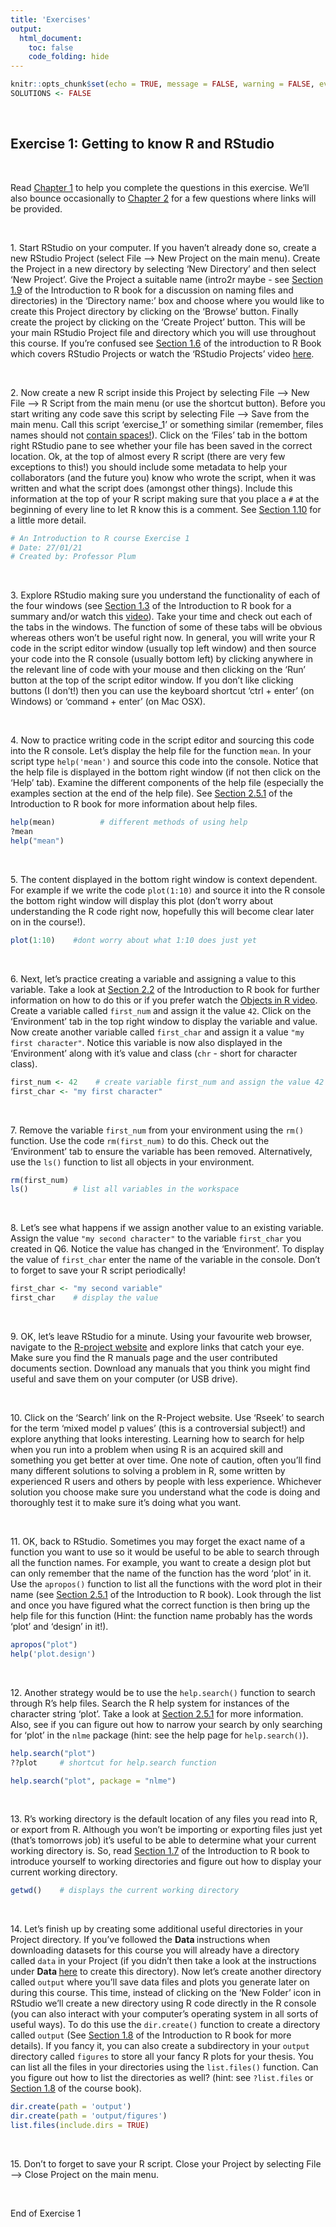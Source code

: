 ```yaml
---
title: 'Exercises'
output: 
  html_document:
    toc: false
    code_folding: hide
---
```


```r
knitr::opts_chunk$set(echo = TRUE, message = FALSE, warning = FALSE, eval = FALSE, cache = FALSE)
SOLUTIONS <- FALSE
```

\  

## Exercise 1: Getting to know R and RStudio

\  

Read [Chapter 1](https://intro2r.com/chap1.html) to help you complete the questions in this exercise. We'll also bounce occasionally to [Chapter 2](https://intro2r.com/basics_r.html) for a few questions where links will be provided.

\  

1\. Start RStudio on your computer. If you haven't already done so, create a new RStudio Project (select File --> New Project on the main menu). Create the Project in a new directory by selecting 'New Directory' and then select 'New Project'. Give the Project a suitable name (intro2r maybe - see [Section 1.9](https://intro2r.com/file_names.html) of the Introduction to R book for a discussion on naming files and directories) in the 'Directory name:' box and choose where you would like to create this Project directory by clicking on the 'Browse' button. Finally create the project by clicking on the 'Create Project' button. This will be your main RStudio Project file and directory which you will use throughout this course. If you're confused see [Section 1.6](https://intro2r.com/rsprojs.html) of the introduction to R Book which covers RStudio Projects or watch the 'RStudio Projects' video [here](https://alexd106.github.io/BI5009/howto.html).

\  

2\. Now create a new R script inside this Project by selecting File --> New File --> R Script from the main menu (or use the shortcut button). Before you start writing any code save this script by selecting File --> Save from the main menu. Call this script 'exercise_1' or something similar (remember, files names should not [contain spaces!](https://intro2r.com/file_names.html)). Click on the 'Files' tab in the bottom right RStudio pane to see whether your file has been saved in the correct location. Ok, at the top of almost every R script (there are very few exceptions to this!) you should include some metadata to help your collaborators (and the future you) know who wrote the script, when it was written and what the script does (amongst other things). Include this information at the top of your R script making sure that you place a `#` at the beginning of every line to let R know this is a comment. See [Section 1.10](https://intro2r.com/proj-doc.html) for a little more detail.  

```r
# An Introduction to R course Exercise 1
# Date: 27/01/21
# Created by: Professor Plum
```

\  

3\. Explore RStudio making sure you understand the functionality of each of the four windows (see [Section 1.3](https://intro2r.com/rstudio-orient.html#rstudio_orient) of the Introduction to R book for a summary and/or watch this [video](https://alexd106.github.io/PGR-R/howto.html#rstudio-vid)). Take your time and check out each of the tabs in the windows. The function of some of these tabs will be obvious whereas others won't be useful right now. In general, you will write your R code in the script editor window (usually top left window) and then source your code into the R console (usually bottom left) by clicking anywhere in the relevant line of code with your mouse and then clicking on the 'Run' button at the top of the script editor window. If you don't like clicking buttons (I don't!) then you can use the keyboard shortcut 'ctrl + enter' (on Windows) or 'command + enter' (on Mac OSX).

\  

4\. Now to practice writing code in the script editor and sourcing this code into the R console. Let's display the help file for the function `mean`. In your script type `help('mean')` and source this code into the console. Notice that the help file is displayed in the bottom right window (if not then click on the 'Help' tab). Examine the different components of the help file (especially the examples section at the end of the help file). See [Section 2.5.1](https://intro2r.com/help.html#r-help) of the Introduction to R book for more information about help files.

```r
help(mean)          # different methods of using help
?mean
help("mean")
```

\  

5\. The content displayed in the bottom right window is context dependent. For example if we write the code `plot(1:10)` and source it into the R console the bottom right window will display this plot (don't worry about understanding the R code right now, hopefully this will become clear later on in the course!). 

```r
plot(1:10)    #dont worry about what 1:10 does just yet
```

\  

6\. Next, let's practice creating a variable and assigning a value to this variable. Take a look at [Section 2.2](https://intro2r.com/objects-in-r.html) of the Introduction to R book for further information on how to do this or if you prefer watch the [Objects in R video](https://alexd106.github.io/PGR-R/howto.html#objs-vid). Create a variable called `first_num` and assign it the value `42`. Click on the 'Environment' tab in the top right window to display the variable and value. Now create another variable called `first_char` and assign it a value `"my first character"`. Notice this variable is now also displayed in the 'Environment' along with it's value and class (`chr` - short for character class).

```r
first_num <- 42    # create variable first_num and assign the value 42
first_char <- "my first character"
```

\  

7\. Remove the variable `first_num` from your environment using the `rm()` function. Use the code `rm(first_num)` to do this. Check out the 'Environment' tab to ensure the variable has been removed. Alternatively, use the `ls()` function to list all objects in your environment. 

```r
rm(first_num)
ls()          # list all variables in the workspace 
```

\  

8\. Let's see what happens if we assign another value to an existing variable. Assign the value `"my second character"` to the variable `first_char` you created in Q6. Notice the value has changed in the 'Environment'. To display the value of `first_char` enter the name of the variable in the console. Don't to forget to save your R script periodically! 

```r
first_char <- "my second variable"
first_char    # display the value 
```

\  

9\. OK, let's leave RStudio for a minute. Using your favourite web browser, navigate to the [R-project website](http://www.r-project.org) and explore links that catch your eye. Make sure you find the R manuals page and the user contributed documents section. Download any manuals that you think you might find useful and save them on your computer (or USB drive).

\  

10\. Click on the 'Search' link on the R-Project website. Use 'Rseek' to search for the term 'mixed model p values' (this is a controversial subject!) and explore anything that looks interesting. Learning how to search for help when you run into a problem when using R is an acquired skill and something you get better at over time. One note of caution, often you'll find many different solutions to solving a problem in R, some written by experienced R users and others by people with less experience. Whichever solution you choose make sure you understand what the code is doing and thoroughly test it to make sure it's doing what you want.

\  

11\.	OK, back to RStudio. Sometimes you may forget the exact name of a function you want to use so it would be useful to be able to search through all the function names. For example, you want to create a design plot but can only remember that the name of the function has the word 'plot' in it. Use the `apropos()` function to list all the functions with the word plot in their name (see [Section 2.5.1](https://intro2r.com/help.html#help) of the Introduction to R book). Look through the list and once you have figured what the correct function is then bring up the help file for this function (Hint: the function name probably has the words 'plot' and 'design' in it!). 

```r
apropos("plot")
help('plot.design')
```

\  

12\. Another strategy would be to use the `help.search()` function to search through R's help files. Search the R help system for instances of the character string ‘plot’. Take a look at [Section 2.5.1](https://intro2r.com/help.html#r-help) for more information. Also, see if you can figure out how to narrow your search by only searching for ‘plot’ in the `nlme` package (hint: see the help page for `help.search()`).

```r
help.search("plot")
??plot     # shortcut for help.search function

help.search("plot", package = "nlme")
```

\  

13\.	R's working directory is the default location of any files you read into R, or export from R. Although you won't be importing or exporting files just yet (that's tomorrows job) it's useful to be able to determine what your current working directory is. So, read [Section 1.7](https://intro2r.com/work-d.html) of the Introduction to R book to introduce yourself to working directories and figure out how to display your current working directory.

```r
getwd()    # displays the current working directory 
```

\  

14\.	Let's finish up by creating some additional useful directories in your Project directory. If you've followed the **Data <i class="fa fa-download" aria-hidden="true"></i>** instructions when downloading datasets for this course you will already have a directory called `data` in your Project (if you didn't then take a look at the instructions under **Data <i class="fa fa-download" aria-hidden="true"></i>** [here](https://alexd106.github.io/PGR-R/data.html) to create this directory). Now let's create another directory called `output` where you'll save data files and plots you generate later on during this course. This time, instead of clicking on the 'New Folder' icon in RStudio we'll create a new directory using R code directly in the R console (you can also interact with your computer's operating system in all sorts of useful ways). To do this use the `dir.create()` function to create a directory called `output` (See [Section 1.8](https://intro2r.com/dir-struct.html) of the Introduction to R book for more details). If you fancy it, you can also create a subdirectory in your `output` directory called `figures` to store all your fancy R plots for your thesis. You can list all the files in your directories using the `list.files()` function. Can you figure out how to list the directories as well? (hint: see `?list.files` or [Section 1.8](https://intro2r.com/dir-struct.html) of the course book).

```r
dir.create(path = 'output')
dir.create(path = 'output/figures')
list.files(include.dirs = TRUE)
```

\  

15\. Don't to forget to save your R script. Close your Project by selecting File --> Close Project on the main menu.

\  

End of Exercise 1